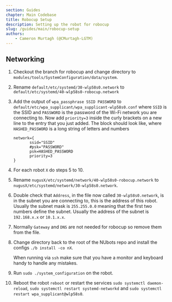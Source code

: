 ```yaml
---
section: Guides
chapter: Main Codebase
title: Robocup Setup
description: Setting up the robot for robocup
slug: /guides/main/robocup-setup
authors:
    - Cameron Murtagh (@CMurtagh-LGTM)
---
```


## Networking

1.  Checkout the branch for robocup and change directory to `modules/tools/SystemConfiguration/data/system`.
2.  Rename `default/etc/systemd/30-wlp58s0.network` to `default/etc/systemd/40-wlp58s0-robocup.network`
3.  Add the output of `wpa_passphrase SSID PASSWORD` to `default/etc/wpa_supplicant/wpa_supplicant-wlp58s0.conf`
    where `SSID` is the SSID and `PASSWORD` is the password of the Wi-Fi network you are connecting to.
    Now add `priority=3` inside the curly brackets on a new line to the entry that you just added.
    The block should look like, where `HASHED_PASSWORD` is a long string of letters and numbers
    ```
    network={
           ssid="SSID"
           #psk="PASSWORD"
           psk=HASHED_PASSWORD
           priority=3
    }
    ```
4.  For each robot `X` do steps 5 to 10.
5.  Rename `nugusX/etc/systemd/network/40-wlp58s0-robocup.network`
    to `nugusX/etc/systemd/network/30-wlp58s0.network`.
6.  Double check that `Address`, in the file now called `30-wlp58s0.network`, is in the subnet you are connecting to,
    this is the address of this robot.
    Usually the subnet mask is `255.255.0.0` meaning that the first two numbers define the subnet.
    Usually the address of the subnet is `192.168.x.x` or `10.1.x.x`.
7.  Normally `Gateway` and `DNS` are not needed for robocup so remove them from the file.
8.  Change directory back to the root of the NUbots repo and install the configs `./b install -co nX`.
    <Alert type='info'>

    When running via `ssh` make sure that you have a monitor and keyboard handy to handle any mistakes.

    </Alert>
9.  Run `sudo ./system_configuration` on the robot.
10. Reboot the robot `reboot` or restart the services `sudo systemctl daemon-reload`,
    `sudo systemctl restart systemd-networkd` and `sudo systemctl restart wpa_supplicant@wlp58s0`.

